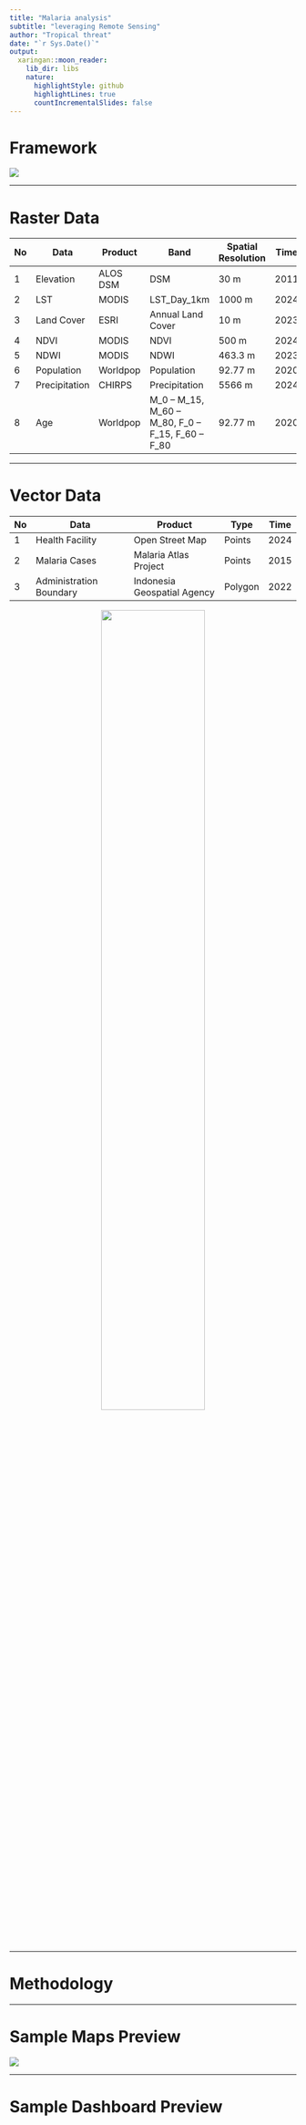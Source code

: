 ```yaml
---
title: "Malaria analysis"
subtitle: "leveraging Remote Sensing"
author: "Tropical threat"
date: "`r Sys.Date()`"
output:
  xaringan::moon_reader:
    lib_dir: libs
    nature:
      highlightStyle: github
      highlightLines: true
      countIncrementalSlides: false
---
```


# Framework

![](Layout_Flowchart.png)

---

# Raster Data

| No | Data         | Product  | Band                 | Spatial Resolution | Time |
|----|------------- |--------- |----------------------|--------------------|------|
| 1  | Elevation    | ALOS DSM | DSM                  | 30 m               | 2011 |
| 2  | LST          | MODIS    | LST_Day_1km          | 1000 m             | 2024 |
| 3  | Land Cover   | ESRI     | Annual Land Cover    | 10 m               | 2023 |
| 4  | NDVI         | MODIS    | NDVI                 | 500 m              | 2024 |
| 5  | NDWI         | MODIS    | NDWI                 | 463.3 m            | 2023 |
| 6  | Population   | Worldpop | Population           | 92.77 m            | 2020 |
| 7  | Precipitation| CHIRPS   | Precipitation        | 5566 m             | 2024 |
| 8  | Age          | Worldpop | M_0 – M_15, M_60 – M_80, F_0 – F_15, F_60 – F_80 | 92.77 m | 2020 |

---

# Vector Data

| No | Data                   | Product               | Type    | Time |
|----|------------------------|-----------------------|---------|------|
| 1  | Health Facility        | Open Street Map       | Points  | 2024 |
| 2  | Malaria Cases          | Malaria Atlas Project | Points  | 2015 |
| 3  | Administration Boundary | Indonesia Geospatial Agency| Polygon | 2022 |

<div style="text-align: center;">
  <img src="Layout_Vector.png" width="60%">
</div>

---

# Methodology

---

# Sample Maps Preview

![](Layout_Map.png)

---

# Sample Dashboard Preview